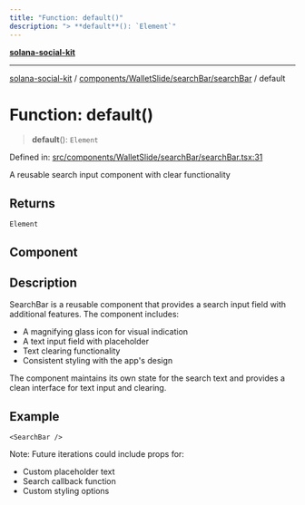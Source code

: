 ```yaml
---
title: "Function: default()"
description: "> **default**(): `Element`"
---
```


[**solana-social-kit**](../../../../../README.mdx)

***

[solana-social-kit](../../../../../README.mdx) / [components/WalletSlide/searchBar/searchBar](../README.mdx) / default

# Function: default()

> **default**(): `Element`

Defined in: [src/components/WalletSlide/searchBar/searchBar.tsx:31](https://github.com/SendArcade/solana-app-kit/blob/bd4b3556b8f469c27ebb06f4df65b3a36b43ba3b/src/components/WalletSlide/searchBar/searchBar.tsx#L31)

A reusable search input component with clear functionality

## Returns

`Element`

## Component

## Description

SearchBar is a reusable component that provides a search input field with
additional features. The component includes:
- A magnifying glass icon for visual indication
- A text input field with placeholder
- Text clearing functionality
- Consistent styling with the app's design

The component maintains its own state for the search text and provides
a clean interface for text input and clearing.

## Example

```tsx
<SearchBar />
```

Note: Future iterations could include props for:
- Custom placeholder text
- Search callback function
- Custom styling options
